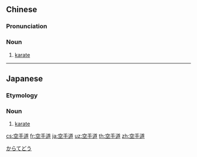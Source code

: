 ==Chinese==
{{zh-forms|type=21}}

===Pronunciation===
{{zh-pron
|m=kōngshǒudào
|c=hung1 sau2 dou6
|mn=khong-chhiú-tō
|cat=n
}}

===Noun===
{{zh-noun}}

# [[karate]]

{{zh-cat|Martial arts}}

----

==Japanese==
{{wikipedia|lang=ja}}
{{ja-kanjitab|から|て|どう}}

===Etymology===
{{compound|空手|tr1=karate|t1=[[karate]]|道|tr2=dō|t2=[[way]]|lang=ja|sort=からてどう}}

===Noun===
{{ja-noun|からてどう}}

# [[karate]]

[[Category:ja:Karate|からてどう]]

[[cs:空手道]]
[[fr:空手道]]
[[ja:空手道]]
[[uz:空手道]]
[[th:空手道]]
[[zh:空手道]]